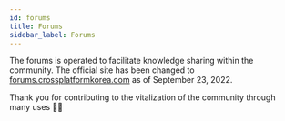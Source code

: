 ```yaml
---
id: forums
title: Forums
sidebar_label: Forums
---
```



The forums is operated to facilitate knowledge sharing within the community.
The official site has been changed to [forums.crossplatformkorea.com](https://forums.crossplatformkorea.com) as of September 23, 2022.

<AdFitMobileBanner
  unit="DAN-YpcHf9p49U5ykXi8"
  className="adfit-top-mobile"
/>

Thank you for contributing to the vitalization of the community through many uses 🙇🏻

